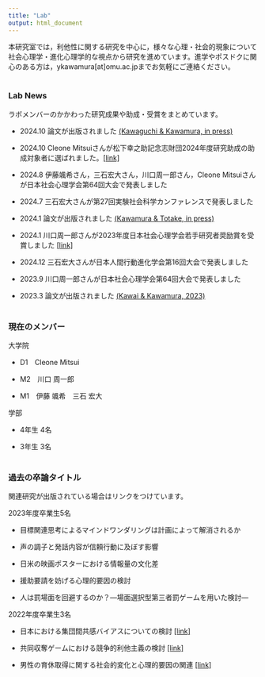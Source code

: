---
title: "Lab"
output: html_document
---

本研究室では，利他性に関する研究を中心に，様々な心理・社会的現象について社会心理学・進化心理学的な視点から研究を進めています。進学やポスドクに関心のある方は，ykawamura[at]omu.ac.jpまでお気軽にご連絡ください。
<br/><br/>

### Lab News

ラボメンバーのかかわった研究成果や助成・受賞をまとめています。

- 2024.10 論文が出版されました <a href="https://rdcu.be/dXE7B" target="_blank">(Kawaguchi & Kawamura, in press)</a>

- 2024.10 Cleone Mitsuiさんが松下幸之助記念志財団2024年度研究助成の助成対象者に選ばれました。<a href="https://matsushita-konosuke-zaidan.or.jp/works/research/promotion_research_02_index.html" target="_blank">[link]</a>

- 2024.8 伊藤颯希さん，三石宏大さん，川口周一郎さん，Cleone Mitsuiさんが日本社会心理学会第64回大会で発表しました

- 2024.7 三石宏大さんが第27回実験社会科学カンファレンスで発表しました

- 2024.1 論文が出版されました <a href="https://doi.org/10.1111/jpr.12507" target="_blank">(Kawamura & Totake, in press)</a>

- 2024.1 川口周一郎さんが2023年度日本社会心理学会若手研究者奨励賞を受賞しました <a href="https://www.socialpsychology.jp/wp-content/uploads/2023encouraging_prize.pdf" target="_blank">[link]</a>

- 2024.12 三石宏大さんが日本人間行動進化学会第16回大会で発表しました

- 2023.9 川口周一郎さんが日本社会心理学会第64回大会で発表しました

- 2023.3 論文が出版されました <a href="https://doi.org/10.5178/lebs.2023.102" target="_blank">(Kawai & Kawamura, 2023)</a>
<br/><br/>

### 現在のメンバー

大学院

- D1　Cleone Mitsui

- M2　川口 周一郎

- M1　伊藤 颯希　三石 宏大

学部

- 4年生 4名

- 3年生 3名
<br/><br/>

### 過去の卒論タイトル

関連研究が出版されている場合はリンクをつけています。

2023年度卒業生5名

- 目標関連思考によるマインドワンダリングは計画によって解消されるか

- 声の調子と発話内容が信頼行動に及ぼす影響

- 日米の映画ポスターにおける情報量の文化差

- 援助要請を妨げる心理的要因の検討

- 人は罰場面を回避するのか？―場面選択型第三者罰ゲームを用いた検討―

2022年度卒業生3名

- 日本における集団間共感バイアスについての検討 <a href="https://doi.org/10.5178/lebs.2023.102" target="_blank">[link]</a>

- 共同収奪ゲームにおける競争的利他主義の検討 <a href="https://rdcu.be/dXE7B" target="_blank">[link]</a>

- 男性の育休取得に関する社会的変化と心理的要因の関連 <a href="https://onlinelibrary.wiley.com/doi/full/10.1111/jpr.12507" target="_blank">[link]</a>
<br/><br/>


